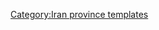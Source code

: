 {{Navbox
|name    = Fars Province
|title   = [[File:Flag of Iran.svg|30px]] [[法爾斯省]]
|state      = {{{state|collapsed}}}
|listclass = hlist
|image   =[[Image:Fars in Iran.svg|150px]]

|group1  = [[首府]]
|list1   = 

* [[設拉子]]

|group2  ='''[[县 (伊朗)]] (A-K)'''<br/>and '''[[伊朗城市列表]]'''
|list2   ={{Navbox subgroup
|groupstyle = width:15em;
|liststyle = width:auto;
| group1 ={{tsl|en|Abadeh County||Abadeh County}}
| list1  =
* [[阿巴代]]
* [[巴赫曼]]
* [[亞茲德哈斯特]]
* {{tsl|en|Soghad||Soghad}}
* {{tsl|en|Surmaq||Surmaq}}
| group2 ={{tsl|en|Arsanjan County||Arsanjan County}}
| list2  =
* {{tsl|en|Arsanjan||Arsanjan}}
| group3 ={{tsl|en|Bavanat County||Bavanat County}}
| list3  =
* [[巴瓦納特]]
* {{tsl|en|Korehi||Korehi}}
| group4 ={{tsl|en|Darab County||Darab County}}
| list4  =
* [[達拉卜]]
* [[占納特]]
| group5  ={{tsl|en|Eqlid County||Eqlid County}} 
| list5   =
* [[埃格利德]]
* [[塞代]]
| group6  ={{tsl|en|Estahban County||Estahban County}} 
| list6   =
* [[埃斯塔赫巴納特]]
* {{tsl|en|Ij, Iran||Ij}}
* [[魯尼茲巴拉]]
| group7 ={{tsl|en|Farashband County||Farashband County}}
| list7  =
* {{tsl|en|Farashband||Farashband}}
* {{tsl|en|Dehram||Dehram}}
* {{tsl|en|Nujin||Nujin}}
| group8 ={{tsl|en|Fasa County||Fasa County}}
| list8  =
* [[法薩]]
* {{tsl|en|Now Bandegan||Now Bandegan}}
* {{tsl|en|Sheshdeh||Sheshdeh}}
* {{tsl|en|Zahedshahr||Zahedshahr}}
| group9 ={{tsl|en|Firuzabad County||Firuzabad County}}
| list9  =
* [[法拉什班德]]
* {{tsl|en|Meymand||Meymand}}
| group10 ={{tsl|en|Gerash County||Gerash County}}
| list10  =
* [[蓋拉什]]
* [[阿拉德 (伊朗)]]
| group11 ={{tsl|en|Jahrom County||Jahrom County}}
| list11  =
* [[賈赫羅姆]]
* {{tsl|en|Bab Anar||Bab Anar}}
* {{tsl|en|Duzeh||Duzeh}}
* {{tsl|en|Khavaran, Fars||Khavaran}}
* [[戈特巴巴德]]
| group12 ={{tsl|en|Kavar County||Kavar County}}
| list12  =
* [[卡瓦爾]]
| group13 ={{tsl|en|Kazerun County||Kazerun County}}
| list13  =
* [[卡澤倫]]
* {{tsl|en|Baladeh, Fars||Baladeh}}
* [[海什特]]
* [[科納爾塔赫泰]]
* {{tsl|en|Nowdan||Nowdan}}
* {{tsl|en|Qaemiyeh||Qaemiyeh}}
| group14 ={{tsl|en|Kharameh County||Kharameh County}}
| list14  =
* [[卡拉米]]
| group15 ={{tsl|en|Khonj County||Khonj County}}
| list15  =
* [[洪季]]
| group16 ={{tsl|en|Khorrambid County||Khorrambid County}}
| list16  =
* [[代比德]]
* [[加代拉巴德]]
}}

|group3  ='''[[县 (伊朗)]] (L-Z)'''<br/>and '''[[伊朗城市列表]]'''
|list3   ={{Navbox subgroup
|groupstyle = width:15em;
|liststyle = width:auto;
| group1 = {{tsl|en|Lamerd County||Lamerd County}} 
| list1  =
* [[拉默爾德]]
* {{tsl|en|Ahel||Ahel}}
* {{tsl|en|Alamarvdasht||Alamarvdasht}}
* [[埃什卡南]]
| group2 = {{tsl|en|Larestan County||Larestan County}}
| list2  =
* [[拉爾 (伊朗)]]
* [[貝拉姆]]
* {{tsl|en|Banaruiyeh||Banaruiyeh}}
* [[埃瓦茲]]
* {{tsl|en|Fishvar||Fishvar}}
* [[朱約姆]]
* [[霍爾 (法爾斯省)]]
* [[拉蒂菲]]
| group3 ={{tsl|en|Mamasani County||Mamasani County}} 
| list3  =
* [[努拉巴德 (法爾斯省)]]
* {{tsl|en|Khumeh Zar||Khumeh Zar}}
| group4 = {{tsl|en|Marvdasht County||Marvdasht County}} 
| list4  =
* [[馬夫達沙特]]
* {{tsl|en|Kamfiruz||Kamfiruz}}
* {{tsl|en|Ramjerd||Ramjerd}}
* {{tsl|en|Seyyedan||Seyyedan}}
| group5 = {{tsl|en|Mohr County||Mohr County}} 
| list5  =
* {{tsl|en|Mohr, Fars||Mohr}}
* {{tsl|en|Asir, Iran||Asir}}
* {{tsl|en|Galleh Dar||Galleh Dar}}
* {{tsl|en|Varavi||Varavi}}
| group6 = {{tsl|en|Neyriz County||Neyriz County}} 
| list6  =
* [[內里茲]]
* [[阿巴代赫塔什克]]
* {{tsl|en|Meshkan||Meshkan}}
* {{tsl|en|Qatruyeh||Qatruyeh}}
| group7 = {{tsl|en|Pasargad County||Pasargad County}} 
| list7  =
* {{tsl|en|Saadat Shahr||Saadat Shahr}}
| group8 = {{tsl|en|Qir and Karzin County||Qir and Karzin County}}
| list8  =
* [[吉爾]]
* {{tsl|en|Efzar||Efzar}}
* [[卡爾津]]
| group9 = {{tsl|en|Rostam County||Rostam County}} 
| list9  =
* [[馬西里]]
| group10 = {{tsl|en|Sarvestan County||Sarvestan County}}
| list10  =
* [[薩爾韋斯坦]]
| group11 = {{tsl|en|Sepidan County||Sepidan County}}
| list11  =
* {{tsl|en|Ardakan, Fars||Ardakan}}
* {{tsl|en|Beyza||Beyza}}
* {{tsl|en|Hamashahr||Hamashahr}}
| group12 = {{tsl|en|Shiraz County||Shiraz County}}
| list12  =
* [[設拉子]]
* {{tsl|en|Darian, Iran||Darian}}
* {{tsl|en|Lapui||Lapui}}
* [[扎爾甘]]
| group13 = {{tsl|en|Zarrin Dasht County||Zarrin Dasht County}}
| list13  =
* [[哈吉阿巴德]]
* {{tsl|en|Dowbaran||Dowbaran}}
* {{tsl|en|Shahr-e Pir||Shahr-e Pir}}
}}

|group4   = 地標
|list4    = 

* {{tsl|en|Afif-Abad Garden||Afif-Abad Garden}}
* Amir's dam
* [[卡里姆汗堡]]
* Barmdelak lagoon
* {{tsl|en|Bishapur||Bishapur}}
* Delgosha Garden
* [[天堂花园]]
* [[伊什塔克爾]]
* {{tsl|en|Ghal'eh Dokhtar||Ghal'eh Dokhtar}}
* {{tsl|en|Ka'ba-ye Zartosht||Ka'ba-ye Zartosht}}
* Kazerun fire temple
* Lake Parishan
* {{tsl|en|Naqsh-e Rajab||Naqsh-e Rajab}}
* [[納克什魯斯塔姆]]
* {{tsl|en|Palace of Ardashir||Palace of Ardashir}}
* {{tsl|en|Pars Museum||Pars Museum}}
* [[帕薩爾加德]]
* [[波斯波利斯]]
* {{tsl|en|Qavam House||Qavam House}}
* [[古兰经门]]
* Saadi's mausoleum
* {{tsl|en|Sarvestan Palace||Sarvestan Sassanian palace}}
* [[灯王之墓]]
* {{tsl|en|Colossal Statue of Shapur I||Colossal Statue of Shapur I}} in {{tsl|en|Shapur cave||Shapur cave}}
* {{tsl|en|Tangeh Bolaghi||Tangeh Bolaghi}}
* [[哈菲兹墓]]
* Tounbbot
* {{tsl|en|Vakil Bath||Vakil Bath}}
* {{tsl|en|Vakil Bazaar||Vakil Bazaar}}
* {{tsl|en|Vakil Mosque||Vakil Mosque}}

|group5=populated places
|list5=
*{{tsl|en|List of cities, towns and villages in Fars Province||List of cities, towns and villages in Fars Province}}

}} 
<noinclude>
{{collapsible option}}
[[Category:Iran province templates]]

</noinclude>